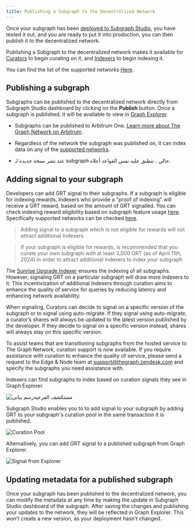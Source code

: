 ```yaml
---
title: Publishing a Subgraph to the Decentralized Network
---
```


Once your subgraph has been [deployed to Subgraph Studio](/deploying/deploying-a-subgraph-to-studio), you have tested it out, and you are ready to put it into production, you can then publish it to the decentralized network.

Publishing a Subgraph to the decentralized network makes it available for [Curators](/network/curating) to begin curating on it, and [Indexers](/network/indexing) to begin indexing it.

<VideoEmbed youtube="satdwdbvzAQ" />

You can find the list of the supported networks [Here](/developing/supported-networks).

## Publishing a subgraph

Subgraphs can be published to the decentralized network directly from Subgraph Studio dashboard by clicking on the **Publish** button. Once a subgraph is published, it will be available to view in [Graph Explorer](https://thegraph.com/explorer/).

- Subgraphs can be published to Arbitrum One. [Learn more about The Graph Network on Arbitrum](/arbitrum/arbitrum-faq).

- Regardless of the network the subgraph was published on, it can index data on any of the [supported networks](/developing/supported-networks).

- عند نشر نسخة جديدة لـ subgraph حالي ، تنطبق عليه نفس القواعد أعلاه.

## Adding signal to your subgraph

Developers can add GRT signal to their subgraphs. If a subgraph is eligible for indexing rewards, Indexers who provide a "proof of indexing" will receive a GRT reward, based on the amount of GRT signalled. You can check indexing reward eligibility based on subgraph feature usage [here](https://github.com/graphprotocol/indexer/blob/main/docs/feature-support-matrix.md). Specifically supported networks can be checked [here](/developing/supported-networks).

> Adding signal to a subgraph which is not eligible for rewards will not attract additional Indexers.

> If your subgraph is eligible for rewards, is recommended that you curate your own subgraph with at least 3,000 GRT (as of April 11th, 2024) in order to attract additional indexers to index your subgraph

The [Sunrise Upgrade Indexer](/sunrise/#what-is-the-upgrade-indexer) ensures the indexing of all subgraphs. However, signaling GRT on a particular subgraph will draw more indexers to it. This incentivization of additional Indexers through curation aims to enhance the quality of service for queries by reducing latency and enhancing network availability.

When signaling, Curators can decide to signal on a specific version of the subgraph or to signal using auto-migrate. If they signal using auto-migrate, a curator’s shares will always be updated to the latest version published by the developer. If they decide to signal on a specific version instead, shares will always stay on this specific version.

To assist teams that are transitioning subgraphs from the hosted service to The Graph Network, curation support is now available. If you require assistance with curation to enhance the quality of service, please send a request to the Edge & Node team at support@thegraph.zendesk.com and specify the subgraphs you need assistance with.

Indexers can find subgraphs to index based on curation signals they see in Graph Explorer.

![مستكشف الفرعيةرسم بياني](/img/explorer-subgraphs.png)

Subgraph Studio enables you to to add signal to your subgraph by adding GRT to your subgraph's curation pool in the same transaction it is published.

![Curation Pool](/img/curate-own-subgraph-tx.png)

Alternatively, you can add GRT signal to a published subgraph from Graph Explorer.

![Signal from Explorer](/img/signal-from-explorer.png)

## Updating metadata for a published subgraph

Once your subgraph has been published to the decentralized network, you can modify the metadata at any time by making the update in Subgraph Studio dashboard of the subgraph. After saving the changes and publishing your updates to the network, they will be reflected in Graph Explorer. This won’t create a new version, as your deployment hasn’t changed.
